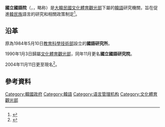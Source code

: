 {{Expand language}}
{{Infobox Korean name
|img=NIKL1.jpg
|hangul=국립국어원
|hanja=國立國語院
|rr=Gungnip Gugeowon
|mr=Kungnip Kugŏwŏn
}}
'''國立國語院'''（{{kor|국립국어원|國立國語院}}，{{lang-en|National Institute of the Korean Language}}，略称{{lang|en|NIKL}}）是[[大韓民國文化體育觀光部|大韓民國文化體育觀光部]]下屬的[[韓語|韓語]]研究機關，旨在促進[[韓民族|韓民族]]語言的研究和相關政策制定<ref>{{Cite web |url=http://www.korean.go.kr/eng/intro/mission.jsp |title=任務目標 - 國立國語院 |access-date=2011-06-22 |archive-date=2012-11-16 |archive-url=https://web.archive.org/web/20121116095820/http://www.korean.go.kr/eng/intro/mission.jsp |dead-url=no }}</ref>。

== 沿革 ==
原為1984年5月10日[[韩国教育部|教育科學技術部]]設立的'''國語研究所'''。

1990年1月3日歸屬[[大韓民國文化體育觀光部|文化體育觀光部]]，同年11月更名'''國立國語研究院'''。

2004年11月11日更至現名<ref>{{Cite web |url=http://www.korean.go.kr/eng/intro/history.jsp |title=歷史沿革 - 國立國語院 |access-date=2011-06-22 |archive-date=2012-11-16 |archive-url=https://web.archive.org/web/20121116222757/http://korean.go.kr/eng/intro/history.jsp |dead-url=no }}</ref>。

==參考資料==
{{reflist}}
[[Category:韓國政府|Category:韓國政府]]
[[Category:韓語|Category:韓語]]
[[Category:语言管理机构|Category:语言管理机构]]
[[Category:文化體育觀光部|Category:文化體育觀光部]]
